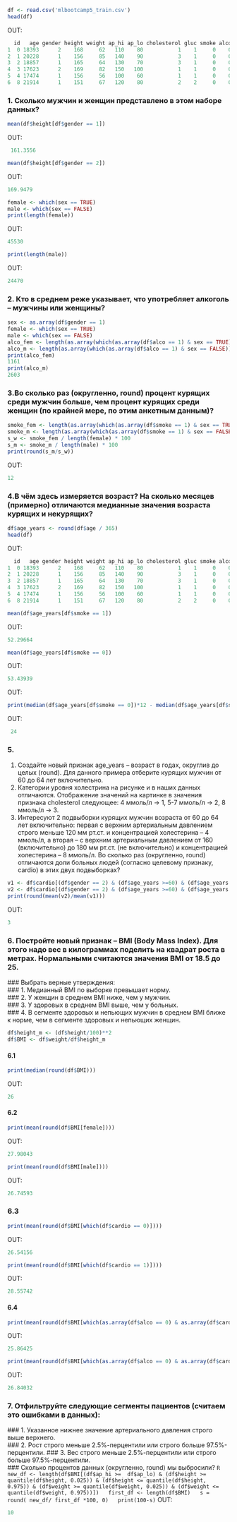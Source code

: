 ```R
df <- read.csv('mlbootcamp5_train.csv')  
head(df)
``` 
OUT:
```R
  id   age gender height weight ap_hi ap_lo cholesterol gluc smoke alco active cardio
1  0 18393      2    168     62   110    80           1    1     0    0      1      0
2  1 20228      1    156     85   140    90           3    1     0    0      1      1
3  2 18857      1    165     64   130    70           3    1     0    0      0      1
4  3 17623      2    169     82   150   100           1    1     0    0      1      1
5  4 17474      1    156     56   100    60           1    1     0    0      0      0
6  8 21914      1    151     67   120    80           2    2     0    0      0      0
```
### 1. Сколько мужчин и женщин представлено в этом наборе данных?    
```R
mean(df$height[df$gender == 1]) 
```
OUT:
```R
 161.3556
 ```
 ```R
mean(df$height[df$gender == 2])
```
OUT:
```R
169.9479
```
```R
female <- which(sex == TRUE)  
male <- which(sex == FALSE)
print(length(female))
```
OUT:
```R
45530
```
```R
print(length(male))
```
OUT:
```R
24470
```
### 2. Кто в среднем реже указывает, что употребляет алкоголь – мужчины или женщины? 
```R
sex <- as.array(df$gender == 1)  
female <- which(sex == TRUE)  
male <- which(sex == FALSE)  
alco_fem <- length(as.array(which(as.array(df$alco == 1) & sex == TRUE)))  
alco_m <- length(as.array(which(as.array(df$alco == 1) & sex == FALSE)))  
print(alco_fem)
1161
print(alco_m) 
2603
````
### 3.Во сколько раз (округленно, round) процент курящих среди мужчин больше, чем процент курящих среди женщин (по крайней мере, по этим анкетным данным)?
```R
smoke_fem <- length(as.array(which(as.array(df$smoke == 1) & sex == TRUE)))  
smoke_m <- length(as.array(which(as.array(df$smoke == 1) & sex == FALSE)))  
s_w <- smoke_fem / length(female) * 100  
s_m <- smoke_m / length(male) * 100  
print(round(s_m/s_w))
```
OUT:
```R
12
```
### 4.В чём здесь измеряется возраст? На сколько месяцев (примерно) отличаются медианные значения возраста курящих и некурящих? 
```R
df$age_years <- round(df$age / 365)  
head(df)
```
OUT:
```R
  id   age gender height weight ap_hi ap_lo cholesterol gluc smoke alco active cardio age_years
1  0 18393      2    168     62   110    80           1    1     0    0      1      0        50
2  1 20228      1    156     85   140    90           3    1     0    0      1      1        55
3  2 18857      1    165     64   130    70           3    1     0    0      0      1        52
4  3 17623      2    169     82   150   100           1    1     0    0      1      1        48
5  4 17474      1    156     56   100    60           1    1     0    0      0      0        48
6  8 21914      1    151     67   120    80           2    2     0    0      0      0        60
```
```R
mean(df$age_years[df$smoke == 1]) 
```
OUT:
```R
52.29664
```
```R
mean(df$age_years[df$smoke == 0])
```
OUT:
```R
53.43939
```
OUT:
```R  
print(median(df$age_years[df$smoke == 0])*12 - median(df$age_years[df$smoke == 1])*12)
```
OUT:
```R
 24
 ```
### 5.  
1. Создайте новый признак age_years – возраст в годах, округлив до целых (round). Для данного примера отберите курящих мужчин от 60 до 64 лет включительно.  
2. Категории уровня холестрина на рисунке и в наших данных отличаются. Отображение значений на картинке в значения признака  cholesterol следующее: 4 ммоль/л -> 1, 5-7 ммоль/л -> 2, 8 ммоль/л -> 3.  
3. Интересуют 2 подвыборки курящих мужчин возраста от 60 до 64 лет включительно: первая с верхним артериальным давлением строго меньше 120 мм рт.ст. и концентрацией холестерина – 4 ммоль/л, а вторая – с верхним артериальным давлением от 160 (включительно) до 180 мм рт.ст. (не включительно) и концентрацией холестерина – 8 ммоль/л. 
Во сколько раз (округленно, round) отличаются доли больных людей (согласно целевому признаку, cardio) в этих двух подвыборках?
```R
v1 <- df$cardio[(df$gender == 2) & (df$age_years >=60) & (df$age_years <=64) & (df$smoke == 1) & (df$ap_hi < 120) & (df$cholesterol ==1)] 
v2 <- df$cardio[(df$gender == 2) & (df$age_years >=60) & (df$age_years <=64) & (df$smoke == 1) & (df$ap_hi >= 160) &(df$ap_hi < 180) & (df$cholesterol ==1)]
print(round(mean(v2)/mean(v1)))
```
OUT:
```R
3
```
### 6. Постройте новый признак – BMI (Body Mass Index). Для этого надо вес в килограммах поделить на квадрат роста в метрах. Нормальными считаются значения BMI от 18.5 до 25.
   ### Выбрать верные утверждения:  
   ### 1. Медианный BMI по выборке превышает норму.  
   ### 2. У женщин в среднем BMI ниже, чем у мужчин.  
   ### 3. У здоровых в среднем BMI выше, чем у больных.  
   ### 4. В сегменте здоровых и непьющих мужчин в среднем BMI ближе к норме, чем в сегменте здоровых и непьющих женщин.
```R     
df$height_m <- (df$height/100)**2
df$BMI <- df$weight/df$height_m
```
#### 6.1
```R
print(median(round(df$BMI)))
```
OUT:
```R
26
```
#### 6.2
```R
print(mean(round(df$BMI[female])))
```
OUT:
```R
27.98043
```
```R
print(mean(round(df$BMI[male])))
```
OUT:
```R
26.74593
```
### 6.3
```R
print(mean(round(df$BMI[which(df$cardio == 0)])))
```
OUT:
```R
26.54156
```
```R
print(mean(round(df$BMI[which(df$cardio == 1)])))
```
OUT:
```R
28.55742
```
#### 6.4  
```R
print(mean(round(df$BMI[which(as.array(df$alco == 0) & as.array(df$cardio == 0) & sex == FALSE)])))
```
OUT:
```R
25.86425
```
```R
print(mean(round(df$BMI[which(as.array(df$alco == 0) & as.array(df$cardio == 0) & sex == TRUE)])))
``` 
OUT:
```R
26.84032
```
### 7. Отфильтруйте следующие сегменты пациентов (считаем это ошибками в данных):  
 ###  1. Указанное нижнее значение артериального давления строго выше верхнего.  
  ###  2. Рост строго меньше 2.5%-перцентили или строго больше 97.5%-перцентили.
  ### 3. Вес строго меньше 2.5%-перцентили или строго больше 97.5%-перцентили.  
 ###   Сколько процентов данных (округленно, round) мы выбросили? 
 ```R
new_df <- length(df$BMI[(df$ap_hi >=  df$ap_lo) & (df$height >= quantile(df$height, 0.025)) & (df$height <= quantile(df$height, 0.975)) & (df$weight >= quantile(df$weight, 0.025)) & (df$weight <= quantile(df$weight, 0.975))])  
first_df <- length(df$BMI)  
s = round( new_df/ first_df *100, 0)  
print(100-s)  
```
OUT:
```R
10
```
